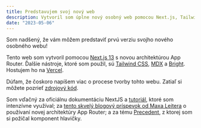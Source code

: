 ```yaml
---
title: Predstavujem svoj nový web
description: Vytvoril som úplne nový osobný web pomocou Next.js, Tailwind CSS a MDX.
date: "2023-05-06"
---
```


Som nadšený, že vám môžem predstaviť prvú verziu svojho nového osobného webu!

Tento web som vytvoril pomocou [Next.js 13](https://nextjs.org/) s novou architektúrou App Router. Ďalšie nástroje, ktoré som použil, sú [Tailwind CSS](https://tailwindcss.com/), [MDX](https://mdxjs.com/) a [Bright](https://github.com/code-hike/bright). Hostujem ho na [Vercel](https://vercel.com/).

Dúfam, že čoskoro napíšem viac o procese tvorby tohto webu. Zatiaľ si môžete pozrieť [zdrojový kód](https://github.com/bgub/bengubler.com).

Som vďačný za oficiálnu dokumentáciu NextJS a [tutoriál](https://nextjs.org/learn/basics/create-nextjs-app), ktoré som intenzívne využíval; za [tento skvelý blogový príspevok od Maxa Leitera](https://maxleiter.com/blog/build-a-blog-with-nextjs-13#sitemap-support-sitemapjs) o používaní novej architektúry App Router; a za tému [Precedent](https://precedent.dev/), z ktorej som si požičal komponent hlavičky.